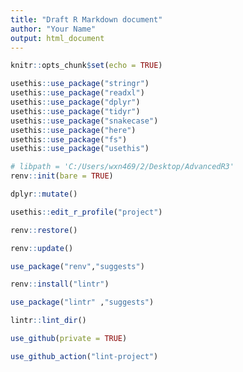 ```yaml
---
title: "Draft R Markdown document"
author: "Your Name"
output: html_document
---
```


```r
knitr::opts_chunk$set(echo = TRUE)
```

```r
usethis::use_package("stringr")
usethis::use_package("readxl")
usethis::use_package("dplyr")
usethis::use_package("tidyr")
usethis::use_package("snakecase")
usethis::use_package("here")
usethis::use_package("fs")
usethis::use_package("usethis")
```

```r
# libpath = 'C:/Users/wxn469/2/Desktop/AdvancedR3'
renv::init(bare = TRUE)
```

```r
dplyr::mutate()
```

```r
usethis::edit_r_profile("project")
```

```r
renv::restore()
```

```r
renv::update()
```

```r
use_package("renv","suggests")
```

```r
renv::install("lintr")
```

```r
use_package("lintr" ,"suggests")
```
```r
lintr::lint_dir()
```

```r
use_github(private = TRUE)
```

```r
use_github_action("lint-project")
```


